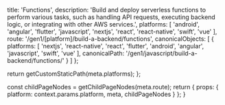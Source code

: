 
  title: 'Functions',
  description: 'Build and deploy serverless functions to perform various tasks, such as handling API requests, executing backend logic, or integrating with other AWS services.',
  platforms: [
    'android',
    'angular',
    'flutter',
    'javascript',
    'nextjs',
    'react',
    'react-native',
    'swift',
    'vue'
  ],
  route: '/gen1/[platform]/build-a-backend/functions',
  canonicalObjects: [
    {
      platforms: [
        'nextjs',
        'react-native',
        'react',
        'flutter',
        'android',
        'angular',
        'javascript',
        'swift',
        'vue'
      ],
      canonicalPath: '/gen1/javascript/build-a-backend/functions/'
    }
  ]
};

  return getCustomStaticPath(meta.platforms);
};

  const childPageNodes = getChildPageNodes(meta.route);
  return {
    props: {
      platform: context.params.platform,
      meta,
      childPageNodes
    }
  };
}

<Overview childPageNodes={props.childPageNodes} />
